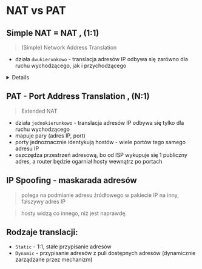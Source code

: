 
# NAT vs PAT

<Steps>

## Simple NAT = NAT , (1:1)

> (Simple) Network Address Translation

- działa `dwukierunkowo` - translacja adresów IP odbywa się zarówno dla ruchu wychodzącego, jak i przychodzącego

<Details>

**Ruch wychodzący:**

Gdy urządzenie w sieci lokalnej (z prywatnym adresem IP) wysyła pakiet do Internetu, NAT zmienia prywatny adres IP źródłowy na publiczny adres IP routera. Dzięki temu pakiet może być przesłany przez Internet.

**Ruch przychodzący:**

Gdy odpowiedź na pakiet wraca z Internetu, NAT zmienia publiczny adres IP docelowy z powrotem na prywatny adres IP urządzenia w sieci lokalnej. Dzięki temu pakiet trafia do właściwego urządzenia w sieci lokalnej.

</Details>

## PAT - Port Address Translation , (N:1)

> Extended NAT

- działa `jednokierunkowo` - translacja adresów IP odbywa się tylko dla ruchu wychodzącego
- mapuje pary (adres IP, port)
- porty jednoznacznie identykują hostów - wiele portów tego samego adresu IP
- oszczędza przestrzeń adresową, bo od ISP wykupuje się 1 publiczny adres, a router będzie ogarniał hosty wewnątrz po portach

</Steps>

## IP Spoofing - maskarada adresów

> polega na podmianie adresu źródłowego w pakiecie IP na inny, fałszywy adres IP

> hosty widzą co innego, niż jest naprawdę.

## Rodzaje translacji:

- `Static` - 1:1, stałe przypisanie adresów
- `Dynamic` - przypisanie adresów z puli dostępnych adresów (dynamicznie zarządzane przez mechanizm)
